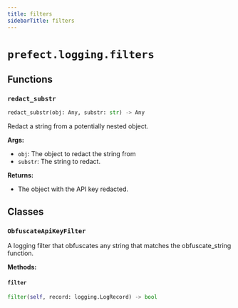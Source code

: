 ```yaml
---
title: filters
sidebarTitle: filters
---
```


# `prefect.logging.filters`

## Functions

### `redact_substr` <sup><a href="https://github.com/prefecthq/prefect/blob/main/src/prefect/logging/filters.py#L8" target="_blank"><Icon icon="github" style="width: 14px; height: 14px;" /></a></sup>

```python
redact_substr(obj: Any, substr: str) -> Any
```


Redact a string from a potentially nested object.

**Args:**
- `obj`: The object to redact the string from
- `substr`: The string to redact.

**Returns:**
- The object with the API key redacted.


## Classes

### `ObfuscateApiKeyFilter` <sup><a href="https://github.com/prefecthq/prefect/blob/main/src/prefect/logging/filters.py#L29" target="_blank"><Icon icon="github" style="width: 14px; height: 14px;" /></a></sup>


A logging filter that obfuscates any string that matches the obfuscate_string function.


**Methods:**

#### `filter` <sup><a href="https://github.com/prefecthq/prefect/blob/main/src/prefect/logging/filters.py#L34" target="_blank"><Icon icon="github" style="width: 14px; height: 14px;" /></a></sup>

```python
filter(self, record: logging.LogRecord) -> bool
```

